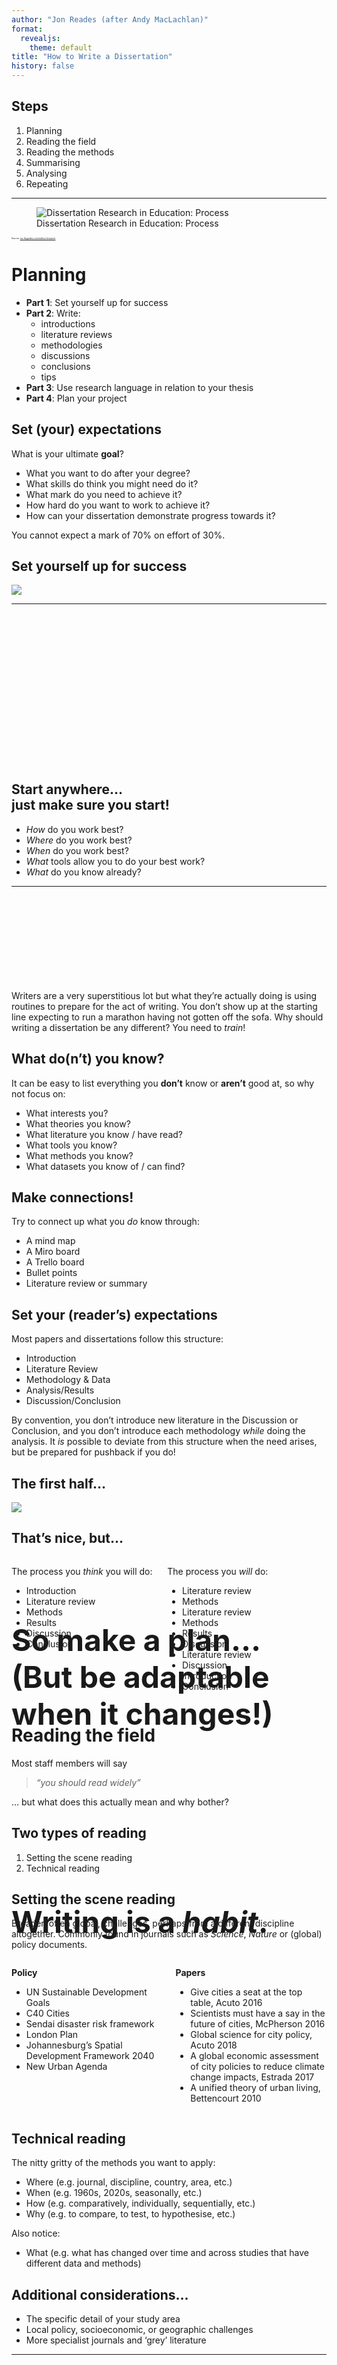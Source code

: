 ```yaml
---
author: "Jon Reades (after Andy MacLachlan)"
format:
  revealjs:
    theme: default
title: "How to Write a Dissertation"
history: false
---
```


## Steps

::: {.incremental}
1. Planning
2. Reading the field
3. Reading the methods
4. Summarising
5. Analysing
6. Repeating
:::

---

![Dissertation Research in Education: Process](/img/research_process_2.jpg)

::: {style="font-size: 25%;"}
Source: [mc.libguides.com/eddoc/research](https://mc.libguides.com/eddoc/research)
:::

# Planning

::: {.notes}
* **Part 1**: Set yourself up for success 
* **Part 2**: Write:
  * introductions
  * literature reviews 
  * methodologies
  * discussions
  * conclusions
  * tips
* **Part 3**: Use research language in relation to your thesis 
* **Part 4**: Plan your project 
:::

## Set (your) expectations 

What is your ultimate **goal**?

- What you want to do after your degree?
- What skills do think you might need do it?
- What mark do you need to achieve it?
- How hard do you want to work to achieve it?
- How can your dissertation demonstrate progress towards it?

You cannot expect a mark of 70% on effort of 30%.

## Set yourself up for success 

![](/img/phdwrite.gif)

---

::: {style="position: relative; top: 40%; font-size: xx-large;"}
<h2>So make a plan...<br />(But be adaptable when it changes!)</h2>
:::

## Start anywhere...<br />just make sure you start!

- *How* do you work best?
- *Where* do you work best?
- *When* do you work best?
- *What* tools allow you to do your best work?
- *What* do you know already?

--- 

::: {style="position: relative; top: 40%; font-size: xx-large;"}
<h2>Writing is a *habit*.</h2>
:::

::: {.notes}
Writers are a very superstitious lot but what they're actually doing is using routines to prepare for the act of writing. You don't show up at the starting line expecting to run a marathon having not gotten off the sofa. Why should writing a dissertation be any different? You need to *train*!
:::

## What do(n't) you know?

It can be easy to list everything you **don't** know or **aren't** good at, so why not focus on:

- What interests you?
- What theories you know?
- What literature you know / have read?
- What tools you know?
- What methods you know?
- What datasets you know of / can find?

## Make connections!

Try to connect up what you *do* know through:

- A mind map
- A Miro board
- A Trello board
- Bullet points
- Literature review or summary

## Set your (reader's) expectations

Most papers and dissertations follow this structure:

- Introduction
- Literature Review 
- Methodology & Data
- Analysis/Results
- Discussion/Conclusion

::: {.notes}

By convention, you don't introduce new literature in the Discussion or Conclusion, and you don't introduce each methodology *while* doing the analysis. It *is* possible to deviate from this structure when the need arises, but be prepared for pushback if you do!

:::

## The first half...

![](/img/filter.png)

## That's nice, but... {.smaller}

:::: {.columns}

::: {.column width="50%} 

The process you *think* you will do:

- Introduction
- Literature review
- Methods
- Results
- Discussion 
- Conclusion

:::

::: {.column width="50%"}

The process you *will* do:

- Literature review
- Methods
- Literature review
- Methods
- Results
- Discussion 
- Literature review
- Discussion 
- Introduction
- Conclusion

:::

::::

# Reading the field

Most staff members will say 

> *"you should read widely"*

... but what does this actually mean and why bother?

## Two types of reading

::: {.incremental}
1. Setting the scene reading
2. Technical reading
:::

## Setting the scene reading {.smaller}

Broader, often global, challenges, perhaps from a different discipline altogether. Commonly found in journals such as *Science*, *Nature* or (global) policy documents.

:::: {.columns}

::: {.column width="50%"}
**Policy**
  
* UN Sustainable Development Goals 
* C40 Cities
* Sendai disaster risk framework
* London Plan
* Johannesburg’s Spatial Development Framework 2040
* New Urban Agenda
:::

::: {.column width="50%"}
**Papers**

* Give cities a seat at the top table, Acuto 2016
* Scientists must have a say in the future of cities, McPherson 2016
* Global science for city policy, Acuto 2018
* A global economic assessment of city policies to reduce climate change impacts, Estrada 2017
* A unified theory of urban living, Bettencourt 2010
  
:::
:::: 

## Technical reading

The nitty gritty of the methods you want to apply:

* Where (e.g. journal, discipline, country, area, etc.)
* When (e.g. 1960s, 2020s, seasonally, etc.)
* How (e.g. comparatively, individually, sequentially, etc.)
* Why (e.g. to compare, to test, to hypothesise, etc.)

Also notice: 

* What (e.g. what has changed over time and across studies that have different data and methods)

## Additional considerations...

* The specific detail of your study area
* Local policy, socioeconomic, or geographic challenges
* More specialist journals and 'grey' literature

--- 

::: {style="position: relative; top: 40%; font-size: xx-large;"}
<h2>Only read an article *once*.^[See the [Soft Skills](https://jreades.github.io/sds_env/skills/reading.html) section of the 'CASA Computing Environment' microsite.]</h2>
:::

# Introducing...<br />*your* story!

## The introduction

A broad introduction to the issue being explored to establish the *relevance* of your research.

Bluntly: why should I read your thesis?

::: {.notes}

Towards the end of the introduction links will be made to specific local case studies / literature

For example, in the London Plan temperature mitigation is specified but no methodological details are provided

...in recent years the development of local models to predict temperature has resulted in the potential to actively reform building construction yet....

:::

## Introduction #1 {.smaller}

> Traffic safety problems are causing incommensurate harm to pedestrians in cities around the world (Bartolomeos et al. 2013). In the United States, 49,340 pedestrians were killed by moving vehicles between 2008 and 2017 (Zaccaro 2019). As walkability becomes more central in the minds of transportation planners, government officials, and citizens due to the corresponding advantages in the realms of health, wealth, and happiness (see section 2.1), it is critical that pedestrian traffic fatalities come to be seen not as inevitable accidents, but as ‘preventable and unacceptable’ occurrences (City of Charlotte DOT 2019, p. 8). Further, it is essential that burgeoning cities like Charlotte, North Carolina, where this study is focused, are able to grow in ways that are both sustainable and appealing. In such places, effectively addressing pedestrian safety and walkability will be one of the keys to future success. Accordingly, this goal is an important component of various global and local policies (see section 2.2).

## Introduction #2 {.smaller}

> Fire has always been a major unpredictable factor that presents a safety risk to people. Especially in the United Kingdom, which is a country where fires occur frequently. Throughout British history, many large-scale fires have caused irrevocable damage to London. Among them, the most famous fire was the Great Fire of London in 1666 (J. Carlson, 2005)，which lasted for four days before it was completely put out, making 70,000 people homeless and destroying thousands of medieval buildings. However, the only reason for that was a fire in the bakery. This shows that the fire is very contagious. For the government, it is imperative to detect a fire immediately and take corresponding measures as soon as possible.

## Spot the difference(s) 1

* Specific but *relevant* detail  
* Selling the relevance of the analysis 
* Consideration to the viewpoint of the terms..."not as inevitable accidents, but as ‘preventable and unacceptable"
* Reference to *specific* policy ...later expanded on

## End of introduction #1 {.smaller}

> Ultimately, this study intends to contribute to the field of traffic safety research by further investigating the possibilities for data-driven advocacy for pedestrian needs and solutions. In the words of the visionary Enrique Penalosa, ‘The essence of the conflict today, really, is cars and people...We can have a city that is very friendly to cars, or a city that is very friendly to people. We cannot have both’ (NYC Streets Renaissance 2006).

## End of introduction #2 {.smaller}

> In summary, this article will analyze the fire distribution and causes of fire
in London considering the time of the fire and the physical location
through a comprehensive analysis of the establishment of GIS and related
fire models to propose a suitable fire station location.

## Spot the difference(s) 2

* Contribution and the *why*
* Not just a *summary*
* *Sell* it

# The literature review

What has been done before and what you are hoping to contribute.

## Literature review #1 {.smaller}

> Jones et al. (2017) found an interesting relationship between tree canopy coverage and heart diseases. They concluded more trees should be planted where there is a higher prevalence of heart disease. Zhang et al. (2014) found no relationship between tree canopy coverage. Smith et al. (2007) showed that trees and lung disease were related. 

::: {.notes}

This is just a list. Your job is to tell a story:

* What do studies show broadly are they similar or different
* How do studies advance each other
* What do they agree on 
* What do they disagree on
* Why do you think that is
* How can that be applied to your study.

:::

## Literature review #2 {.smaller}

> According to the World Health Organization, twenty-two percent of all road fatalities each year are pedestrians (Bartolomeos et al. 2013, p. vii). This unsettling statistic can perhaps be attributed to the rapid growth of urban centers, paired with a lack of effort to expand pedestrian facilities (Halais 2020). Indeed, pedestrian safety is a problem all over the world. In cities in sub-Saharan Africa, more than half of all trips occur by foot (Pendakur 2005, p. 10), yet pedestrians are regularly and disproportionately involved in incidents with motor vehicles due to a lack of sufficient walkways, lighting, and other helpful urban design provisions (Halais 2020, Murgu´ıa 2018). 

## Spot the difference(s) 3

* It's a story and you are guiding me through it....
* **The literature provides the SUPPORT to the points you make**
* The literature might give you ideas but it doesn't then form the **direct** basis of your writing...it is there backing you up.

---

::: {style="position: relative; top: 40%; font-size: xx-large;"}
<h2>The literature *supports* the points you make.</h2>
:::

# Reading methods+data

Not *just* a sequence of steps:

- Why *this* method and not *that* one
- What are the strengths
- What are the weaknesses
- How your results might differ/improve/challenge

## Methodology #1 {.smaller}

> The number of crashes were predicted per road segment using the selected negative binomial regression model and the predictions were compared to the true values, again using MAE, MSE, and RMSE. Where an observation was missing data, the required values were imputed using the rfImpute() function (Breiman 2003). The predicted crashes were mapped, with emphasis on the top 1% and top 25% most dangerous roads. Kumfer et al. (2019) used Empirical Bayes estimates to weight the predictions with historical crash data, but this step was omitted here. The authors write that the non-weighted predictions offer ‘a more holistic measure of pedestrian crash risk, given the uncertainty about future crash locations inherent in any crash prediction method’ (Kumfer et al. 2019, p. 427).

## Methodology #2 {.smaller}

> One of the objectives of this dissertation is to explore the relationship between nutrition, income, and obesity in the MSOA area of London. As regression analysis is the method that allows us to examine the relationship between two or more variables, regression analysis was used here to find the relationship between different factors with obesity (Foley, B, 2018). From the past literature, we can know there was a linear relationship between income, nutrition, physical activities, and obesity. So first we used the least square linear regression analysis to see if there are still linear relationships between influenced factors and obesity in geographic scale

## Spot the difference(s) 5

* Not much! 
* Both provide good literature support 
* Both give a clear overview.

# Analysing

## The second half...

![](/img/filter_norm.png) 

::: {.notes}

This should *mirror* the first half.

- Use a structure that mirrors your literature review
- Use sub-headings that mirror your research questions

:::

---

::: {style="position: relative; top: 40%; font-size: xx-large;"}
<h2><em>Avoid</em> kitchen sink analyses.</h2>
:::

## Results #1 {.smaller}

> Figures 4.3 and 4.4 display the actual crash data and the predicted number of crashes spatially. These visualizations show that the model predictions have captured roads that have been dangerous in the past, while also highlighting roads that should potentially be the focus of future concern. To further emphasize the unsafe areas highlighted by the model, the top 1% and top 25% most dangerous roads based on the number of predicted crashes were located and mapped (see figure 4.5). The actual and predicted crash statistics for the 6 roads in the top 1% most dangerous can be seen in table 4.4.

## Results #2 {.smaller}

> Result of K-means clustering analysis is shown as Figure 5.4 above and disadvantageous stations need to be identified based on the result for further optimisation. From Figure 5.4, it can be noticed that off-balancing scores of bike stations are likely to follow a positive correlation with their bike demand in both periods.

## Spot the difference(s) 6

* Clarity about what is going on
* The results aren't just stated, they are *interpreted* and then used to further the analysis
* What does the writing add that the figure doesn't? (Or vice versa) 

## Discussion 

Critically *reflect* on your results in relation to literature and policy: connect it back to the introduction / literature review. Not just the limitations of the project!

::: {.notes}

The discussion flips the funnel we saw earlier, you go from being specific about your project to broader contributions. We start with *you* and build back to the big picture!

- How do your methods / results differ to that of literature and policy
  - do they differ? 
  - why do you think that is?
- What is the point of your study / what can you suggest or recommend?
  - the point **IS NOT** to merely "support policy"
  - be really specific 
:::

## Discussion #1 {.smaller}

> As part of Charlotte’s work with Vision Zero, an online interactive feedback map was developed to allow citizens the opportunity to share concerns about traffic safety within the city (see figure 5.1). Griffin & Jiao find that the use of such digital technologies may introduce accessibility challenges and bias, but that ultimately, ‘Crowdsourcing tools can be valuable approaches to increase geography and equity of public participation in transportation planning’ (Griffin & Jiao 2019, p. 460). The Charlotte Vision Zero report explains: ‘The top five comments submitted related to traffic safety concerns were street design, speeding, lack of pedestrian facilities, failing to yield to pedestrians and drivers running stop signs and red lights’ (City of Charlotte DOT 2019, p. 22). The analysis conducted here has the potential to quantify the impact of changes to the built environment in terms of the number of pedestrian collisions, which could be a powerful tool for advocating for pedestrian needs in the city when combined with existing efforts such as the interactive map

## Discussion #2 {.smaller}

> The module “Document Management” provides ways to identify the change of information effectively. In the case study, the structural team members can find out what modification has been added in the model file by the architectural team, they can compare the versions of the model and all the additional features will be highlighted as Figure 11

## Spot the difference(s) 7

* Demonstrates links to current policy
* Clearly states what the contribution is and how it is useful
* Identifies a relevant interactive map and again, suggests how it could be improved or combined.
* Reflects on relation to literature and or policy

## Conclusion

If you read *nothing* else...

* Briefly restate what you set out to achieve 
* Briefly say how you did it
* Briefly summarise the main results
* *Explain* hhow this can contribute to future policy and/or literature

::: {.notes}

* No new material or references are in the conclusion

:::

## Conclusion #1 {.smaller}

> Improving walkability is gaining traction as an essential strategy for achieving economic, public health and sustainability goals in cities worldwide. The newfound appreciation for walkability has coincided with concern about effectively facilitating safe walking journeys. While data-driven analysis methods have long been used to study vehicular traffic, such methods are only recently being applied to pedestrian problems

## Conclusion #2 {.smaller}

> This study mainly explores and discusses the effects of various commuting types on
the obesity rate. Dividing 9 commuting types into 3, this study analyses the relationship between commuting and obesity by three methodologies, linear regression, K-means clustering and geographically weighted regression. The result demonstrates that carled commuting is highly correlative to the obesity rate, and non-car commuting only can slightly allay the situation of rapidly elevated obesity rate caused by car-led commuting

## Spot the difference(s) 8

* Don't just say what you did
* Don't undermine your results right at the *end*
* Link your findings back to policy or bigger problems, and asses how it does (or doesn't!) solve the problem

# Award winners {.smaller}

| Year | Student | Award | Thesis  |
| :--- | :------ | :---- | :------ |
| 2021 | Signe Swarttouw | Planning and Environment | [GitHub](https://github.com/signesw/CASA0010_Dissertation) |
| 2020 | Hussein Mahfouz | GIScience (joint) | [GitHub](https://github.com/Hussein-Mahfouz/Bicycle-Network-Optimization) |
| 2020 | Cheyne Campbell | Planning and Environment | [GitHub](https://github.com/cheynecampbell/charlotte-pedestrian-safety) |
| 2020 | Jamie Ser Nee Tan | Population Geography | [GitHub](https://github.com/jamietansernee/sg-heritage-gentrification) |
| 2019 | Greg Slater | Planning and Environment | Script in thesis |
| 2019 | Thomas Keel | GIScience (joint) | [GitHub](https://github.com/Thomasjkeel/MSc_Dissertatio) |
| 2019 | Joshua Yee | Population Geography | [GitHub](https://jytg17.github.io/Unpacking-the-Nuances-of-Londons-Neighbourhood-Change-Gentrification-Trajectories/) |

## What did these students do? {.smaller}

:::: {.columns}

::: {.column width="50%}

Most **didn't**

* compare lots of methods
* do **very** complicated analysis 
* produce an overly technical dissertation
* state exactly what button they clicked and where
* do an industry project or have an external partner to start with

:::
::: {.column width="50%"}

Most **did**

* clearly identify a problem - using literature and policy 
* have a well supported aim / research question and objectives that build towards them
* used 1-2 methods, sometimes in combination
* used slight variations of taught methods
* specifically stated how this can contribute to answering / solving the problem in relation to local policy and Global goals
* showed consideration of broader issues  

:::

::::

# The big picture

## Your research is... {.smaller}

- **Original:** you need to write the assignment in your own words in a way that tells a narrative through the existing research. Don’t just state what others have done 
- **Coherent:** make your points in a logical, sequential manner with support from literature (or policy documents). Don’t just assume the reader knows what you are talking about. 
- **Insightful:** show that you understand the methods, concepts and debates, and also how your analysis (or discussion) did or could add meaning in some way. 

## Your research will... {.smaller}

- **Address a gap:** identify and discuss the relevant existing work and lead the reader to the gap (and its importance) 
- **Make a contribution:** once you’ve identified the gap, be specific throughout your thesis about what you are contributing.^[This thesis attempts to combine these two datasets FOR THIS REASON...]
- **Be novel:** clearly say what is new; this could be a new method, a new study area, or a bit of both (or mix too).

## Note the mark scheme! {.smaller}

> Interpretations of results are very well constructed, clear and focused with a well developed narrative throughout. The discussion provides appropriate critical reflections on the project’s outcomes, strengths and limitations with good links to relevant academic and policy (if applicable) debates.

## The research question {.smaller}

The central question to the thesis that you will try to answer

> How might longitudinal census data and resale prices of residential properties lend insight into spatial patterns of potential neighbourhood gentrification prompted by conserved built heritage in Singapore?


## The research aim {.smaller}

The more specific you are with it the easier it will be to undertake your project^[Is a broad statement of intent that you will try and achieve within your thesis, it may simply be *the research question rephrased*.]:

> This paper aims to critically examine typologies of neighbourhood change in order to provide insight into different pathways of neighbourhood transition in Singapore, while constructing an effective visualisation of Singapore’s gentrification landscape to aid spatial targeting of policy-making.

## The research objectives {.smaller}

Often confused with research questions, but they are driven *by* the research question...^[Note: singular.] For example:

> What features of the built environment are thought to influence pedestrian safety, and can our understanding of these relationships be strengthened?

## SMART objectives {.smaller}

Research objectives are the set of measurable and specific goals you need to achieve your aim / research question. It’s good practice (but not essential) fto follow the S.M.A.R.T. format:

- **S**pecific
- **M**easurable
- **A**chievable
- **R**elevant
- **T**ime-Bound

## Ultimately: what are you selling?

![](/img/van.jpg) 


# Top tips 

## It's a job {.smaller}

- **Study in chunks**: research a particular topic for a set amount of time - a day, two days, a week? Depending on how important that topic is to your dissertation 
- **Plan** - what do you want to achieve today
- **Reflect** - did you do it? why not? was it too ambitious? was the task bigger than you thought
- **Adjust** - use the new knowledge you've gained, can you now adjust your research question or topic even?
- **Is it useful** - do you need this? What is it contributing? 
- **Don't read everything** - there is so much out there, at some point you need to stop, when is that? 

## Organise your literature {.smaller}

- [ ] Choose articles and book chapters over books.
- [ ] Skim the abstract, introduction and conclusion *first*.
- [ ] Save useful material (including the citation) to your computer *as you go*.
- [ ] Write a summary of the literature *as you read it*.
- [ ] Copy out relevant quotes with page numbers *as you read them*.

## Organise your writing {.smaller}

- [ ] Start each chapter with a paragraph setting out what you're going to do. 
- [ ] End each chapter with a couple of paragraphs *summarising* what you've done. 
- [ ] Make use of headings / sub-headings / sub-sub-headings to organise a chapter.
- [ ] Each paragraph should focus on one concept / issue / method.
- [ ] Each section should focus on one set of *related* concepts / issues / methods.
- [ ] Use linking words such as 'Conversely', 'Furthermore', 'However' as appropriate.
- [ ] Use plain-English in preference to 'academese'.
  
::: {.notes}
You will be editing this document daily, your marker won't! 

Guide them through it!
:::

## Organise your analysis  {.smaller}

- [ ] *Use* version control for *everything*!
- [ ] Use the `README` to track data/as a scratchpad.
- [ ] You *could* also use GitHub Issues to track what needs doing.
- [ ] Separate your analytical steps into discrete scripts/notebooks.
- [ ] Ensure outputs are clearly named and over-write previous versions^[Never rely on copy+paste.].

::: {.notes}
Remember! You can write out tables as well as figures. In LaTeX these can be imported directly.

:::

## Organise your figures/tables  {.smaller}

- [ ] Are they relevant to your argument?
- [ ] Can you summarise the figure or table in a sentence or two instead?
- [ ] What level of precision in your output do you need?
- [ ] Are they all referenced in the text? 
- [ ] Are they clearly laid out?

::: {.notes}

:::

## Manage your time {.smaller}

- [ ] Send your supervisor work before meetings.^[This is a condition to meet with me.]
- [ ] Ask questions the 'right way'.^[See the [How to Get Help](https://jreades.github.io/sds_env/skills/help.html) section of the 'CASA Computing Environment' microsite.]
- [ ] Do NOT try and do an internship at the same time.^[You risk violating the terms of your visa *and* failing your dissertation.]
- [ ] Keep in touch with your supervisor...^[If you disappear we have to report it to student support wellbeing and success advisers. Again, this can put your visa at risk.]

## Reward yourself  

- After doing *x*, I will do *y* 
- Talk to each other
- Take time out/off

---

::: {style="position: relative; top: 40%; font-size: xx-large;"}
<h2>Above all...<br />remember that it's <em>your</em> project!</h2>
:::
